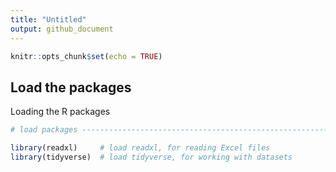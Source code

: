 ```yaml
---
title: "Untitled"
output: github_document
---
```


```r
knitr::opts_chunk$set(echo = TRUE)
```

## Load the packages

Loading the R packages

```r
# load packages -----------------------------------------------------------

library(readxl)     # load readxl, for reading Excel files
library(tidyverse)  # load tidyverse, for working with datasets
```

